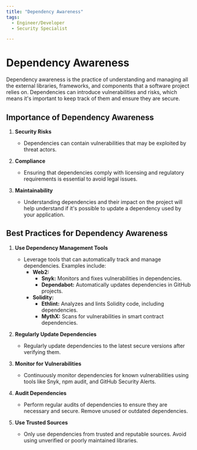 ```yaml
---
title: "Dependency Awareness"
tags:
  - Engineer/Developer
  - Security Specialist

---
```



<TagProvider>
<TagFilter />

# Dependency Awareness

<TagList tags={frontmatter.tags} />
<AttributionList contributors={frontmatter.contributors} />

Dependency awareness is the practice of understanding and managing all the external libraries, frameworks, and components that a software project relies on. Dependencies can introduce vulnerabilities and risks, which means it's important to keep track of them and ensure they are secure.

## Importance of Dependency Awareness

1. **Security Risks**
   - Dependencies can contain vulnerabilities that may be exploited by threat actors.

2. **Compliance**
   - Ensuring that dependencies comply with licensing and regulatory requirements is essential to avoid legal issues.

3. **Maintainability**
   - Understanding dependencies and their impact on the project will help understand if it's possible to update a dependency used by your application.

## Best Practices for Dependency Awareness

1. **Use Dependency Management Tools**
   - Leverage tools that can automatically track and manage dependencies. Examples include:
     - **Web2:**
       - **Snyk:** Monitors and fixes vulnerabilities in dependencies.
       - **Dependabot:** Automatically updates dependencies in GitHub projects.
     - **Solidity:**
       - **Ethlint:** Analyzes and lints Solidity code, including dependencies.
       - **MythX:** Scans for vulnerabilities in smart contract dependencies.

2. **Regularly Update Dependencies**
   - Regularly update dependencies to the latest secure versions after verifying them.

3. **Monitor for Vulnerabilities**
   - Continuously monitor dependencies for known vulnerabilities using tools like Snyk, npm audit, and GitHub Security Alerts.

4. **Audit Dependencies**
   - Perform regular audits of dependencies to ensure they are necessary and secure. Remove unused or outdated dependencies.

5. **Use Trusted Sources**
   - Only use dependencies from trusted and reputable sources. Avoid using unverified or poorly maintained libraries.

</TagProvider>